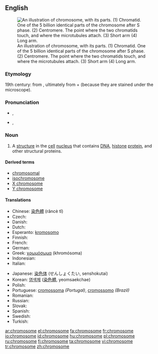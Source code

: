 ==English==
{{wikipedia}}
[[Image:Chromosome-upright.png|thumb|An illustration of chromosome, with its parts. (1) Chromatid. One of the 5 billion identical parts of the chromosome after S phase. (2) Centromere. The point where the two chromatids touch, and where the microtubules attach. (3) Short arm (4) Long arm.]]

===Etymology===
19th century: from {{etyl|de}} {{term|Chromosom|lang=de}}, ultimately from {{etyl|grc}} {{term|χρώμα||colour|sc=polytonic|lang=grc}} + {{term|σῶμα||body|sc=polytonic|lang=grc}} (because they are stained under the microscope).

===Pronunciation===
* {{a|UK}} {{IPA|/ˈkɹəʊ.məˌsəʊm/}}, {{SAMPA|/"kr@U.m@%s@Um/}}
* {{a|US}} {{IPA|/ˈkɹoʊməˌsoʊm/}}, {{SAMPA|/"kroUm@%soUm/}}

===Noun===
{{en-noun}}

# {{context|biology|cytology}} A [[structure]] in the [[cell]] [[nucleus]] that contains [[DNA]], [[histone]] [[protein]], and other structural proteins.

====Derived terms====
* [[chromosomal]]
* [[isochromosome]]
* [[X chromosome]]
* [[Y chromosome]]

====Translations====
{{trans-top|structure in the cell nucleus}}
* Chinese: [[染色體]] (rǎncè tǐ)
* Czech: {{t-|cs|chromozom|m}}
* Danish: {{t-|da|kromosom}}
* Dutch: {{t+|nl|chromosoom|n}}
* Esperanto: [[kromosomo]]
* Finnish: {{t+|fi|kromosomi}}
* French: {{t+|fr|chromosome|m}}
* German: {{t+|de|Chromosom|n}}
* Greek: [[χρωμόσωμα]] (khromósoma) {{n}}
* Indonesian: {{t-|id|kromosom|xs=Indonesian}}
* Italian: {{t+|it|cromosoma|m}}
{{trans-mid}}
* Japanese: [[染色体]] (せんしょくたい, senshokutai)
* Korean: [[염색체]] ([[染色體]], yeomsaekchae)
* Polish: {{t-|pl|chromosom}}
* Portuguese: [[cromossoma]] {{m}} ''(Portugal)'', [[cromossomo]] {{m}} ''(Brazil)''
* Romanian: {{t+|ro|cromozom|m}}
* Russian: {{t+|ru|хромосома|f|tr=khromosóma|sc=Cyrl}}
* Slovak: {{t-|sk|chromozóm|m}}
* Spanish: {{t+|es|cromosoma|m}}
* Swedish: {{t-|sv|kromosom|c}}
* Turkish: {{t+|tr|kromozom}}
{{trans-bottom}}

[[ar:chromosome]]
[[el:chromosome]]
[[fa:chromosome]]
[[fr:chromosome]]
[[io:chromosome]]
[[id:chromosome]]
[[hu:chromosome]]
[[pl:chromosome]]
[[ru:chromosome]]
[[fi:chromosome]]
[[ta:chromosome]]
[[vi:chromosome]]
[[tr:chromosome]]
[[zh:chromosome]]